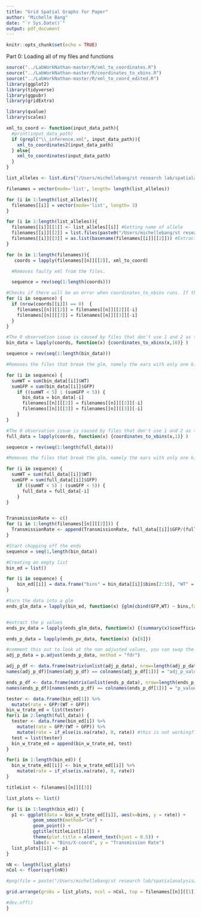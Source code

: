 ```yaml
---
title: "Grid Spatial Graphs for Paper"
author: "Michelle Bang"
date: "`r Sys.Date()`"
output: pdf_document
---
```


```r
knitr::opts_chunk$set(echo = TRUE)
```

Part 0: Loading all of my files and functions

```r
source("../LabWorkNathan-master/R/xml_to_coordinates.R")
source("../LabWorkNathan-master/R/coordinates_to_xbins.R")
source("../LabWorkNathan-master/R/xml_to_coord_edited.R")
library(ggplot2)
library(tidyverse)
library(ggpubr)
library(gridExtra)
```

```r
library(qvalue)
library(scales)
```

```r
xml_to_coord <- function(input_data_path){
  #print(input_data_path)
  if (grepl("\\_inference.xml", input_data_path)){
    xml_to_coordinates2(input_data_path)
  } else{
    xml_to_coordinates(input_data_path)
  }
}
```

```r
list_alleles <- list.dirs("/Users/michellebang/st research lab/spatialanalysis/SpatialAnalysisMichelle/SpatialAnalysis_Alleles_AmbigAdjust", full.names = FALSE, recursive = FALSE)
```

```r
filenames = vector(mode='list', length= length(list_alleles))
```

```r
for (i in 1:length(list_alleles)){
  filenames[[i]] = vector(mode='list', length= 3)
}
```

```r
for (i in 1:length(list_alleles)){
  filenames[[i]][[1]] <- list_alleles[[i]] #Getting name of allele
  filenames[[i]][[2]] = list.files(paste0("/Users/michellebang/st research lab/spatialanalysis/SpatialAnalysisMichelle/SpatialAnalysis_Alleles_AmbigAdjust/", list_alleles[[i]]), pattern="*.xml", full.names=TRUE) #Getting path to observation.
  filenames[[i]][[3]] = as.list(basename(filenames[[i]][[2]])) #Extracting the name of obs.
}
```


```r
for (n in 1:length(filenames)){
   coords = lapply(filenames[[n]][[2]], xml_to_coord)

  #Removes faulty xml from the files. 

  sequence = rev(seq(1:length(coords)))

#Checks if there will be an error when coordinates_to_xbins runs. If there is, it removes it from filenames 
for (i in sequence) {
  if (nrow(coords[[i]]) == 0)  {
    filenames[[n]][[2]] = filenames[[n]][[2]][-i]
    filenames[[n]][[3]] = filenames[[n]][[3]][-i]
  }
}

#The 0 observation issue is caused by files that don't use 1 and 2 as their marker numbers which is a requirement for xml_to_coordinates
bin_data = lapply(coords, function(x) {coordinates_to_xbins(x,16)} )

sequence = rev(seq(1:length(bin_data)))

#Removes the files that break the glm, namely the ears with only one kind of kernel allele. At most removes the cases with very few WT or GFP which are by definition odd ears. 

for (i in sequence) {
  sumWT = sum(bin_data[[i]]$WT)
  sumGFP = sum(bin_data[[i]]$GFP)
    if ((sumWT < 5) | (sumGFP < 5)) {
      bin_data = bin_data[-i]
      filenames[[n]][[2]] = filenames[[n]][[2]][-i]
      filenames[[n]][[3]] = filenames[[n]][[3]][-i]
    }
}

#The 0 observation issue is caused by files that don't use 1 and 2 as their marker numbers which is a requirement for xml_to_coordinates
full_data = lapply(coords, function(x) {coordinates_to_xbins(x,1)} )

sequence = rev(seq(1:length(full_data)))

#Removes the files that break the glm, namely the ears with only one kind of kernel allele. At most removes the cases with very few WT or GFP which are by definition odd ears. 

for (i in sequence) {
  sumWT = sum(full_data[[i]]$WT)
  sumGFP = sum(full_data[[i]]$GFP)
    if ((sumWT < 5) | (sumGFP < 5)) {
      full_data = full_data[-i]
    }
}


TransmissionRate <- c()
for (i in 1:length(filenames[[n]][[2]])) {
  TransmissionRate <- append(TransmissionRate, full_data[[i]]$GFP/(full_data[[i]]$GFP + full_data[[i]]$WT))
}

#Start chopping off the ends
sequence = seq(1,length(bin_data))

#Creating an empty list
bin_ed = list()

for (i in sequence) {
    bin_ed[[i]] = data.frame("bins" = bin_data[[i]]$bins[2:15], "WT" = bin_data[[i]]$WT[2:15] , "GFP" = bin_data[[i]]$GFP[2:15])
}

#turn the data into a glm
ends_glm_data = lapply(bin_ed, function(x) {glm(cbind(GFP,WT) ~ bins,family = quasibinomial(link = "logit"), data = x)})


#extract the p values
ends_pv_data = lapply(ends_glm_data, function(x) {(summary(x)$coefficients)})

ends_p_data = lapply(ends_pv_data, function(x) {x[8]})

#comment this out to look at the non adjusted values, you can swap the method by changing 'method = fdr'
adj_p_data = p.adjust(ends_p_data, method = "fdr")

adj_p_df <- data.frame(matrix(unlist(adj_p_data), nrow=length(adj_p_data), byrow=T))
names(adj_p_df)[names(adj_p_df) == colnames(adj_p_df[1])] = "adj_p_value"

ends_p_df <- data.frame(matrix(unlist(ends_p_data), nrow=length(ends_p_data), byrow=T))
names(ends_p_df)[names(ends_p_df) == colnames(ends_p_df[1])] = "p_value"

tester <- data.frame(bin_ed[1]) %>%
  mutate(rate = GFP/(WT + GFP))
bin_w_trate_ed = list(tester)
for(i in 2:length(full_data)) {
  tester <- data.frame(bin_ed[i]) %>%
    mutate(rate = GFP/(WT + GFP)) %>%
    mutate(rate = if_else(is.na(rate), 0, rate)) #this is not working?? so extra check down below
  test = list(tester)
  bin_w_trate_ed = append(bin_w_trate_ed, test)
}

for(i in 1:length(bin_ed)) {
  bin_w_trate_ed[[i]] <- bin_w_trate_ed[[i]] %>%
    mutate(rate = if_else(is.na(rate), 0, rate))
}

titleList <- filenames[[n]][[3]]

list_plots <- list()

for (i in 1:length(bin_ed)) {
  p1 <- ggplot(data = bin_w_trate_ed[[i]], aes(x=bins, y = rate)) +
          geom_smooth(method="lm") +
          geom_point() +
          ggtitle(titleList[[i]]) + 
          theme(plot.title = element_text(hjust = 0.5)) +
          labs(x = "Bins/X-coord", y = "Transmission Rate")
  list_plots[[i]] <- p1
}

nN <- length(list_plots)
nCol <- floor(sqrt(nN))

#png(file = paste("/Users/michellebang/st research lab/spatialanalysis/SpatialAnalysisMichelle/spatial_graphs_files/", filenames[[n]][[1]], "_grid.png", sep = ""))

grid.arrange(grobs = list_plots, ncol = nCol, top = filenames[[n]][[1]])

#dev.off()
}
```
